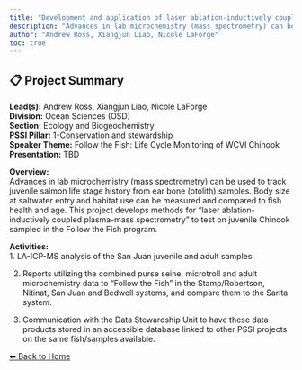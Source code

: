 ---
title: "Development and application of laser ablation-inductively coupled plasma-mass spectrometry (LA-ICP-MS) to determine saltwater entry size of juvenile salmonids and track habitat usage."
description: "Advances in lab microchemistry (mass spectrometry) can be used to track juvenile salmon life stage history from ear bone (otolith) samples. Body size at saltwater entry and habitat use can be measured and compared to fish health and age. This project develops methods for “laser ablation-inductively coupled plasma-mass spectrometry” to test on juvenile Chinook sampled in the Follow the Fish program."
author: "Andrew Ross, Xiangjun Liao, Nicole LaForge"
toc: true
---

## 📋 Project Summary

**Lead(s):** Andrew Ross, Xiangjun Liao, Nicole LaForge  
**Division:** Ocean Sciences (OSD)  
**Section:** Ecology and Biogeochemistry  
**PSSI Pillar:** 1-Conservation and stewardship  
**Speaker Theme:** Follow the Fish: Life Cycle Monitoring of WCVI Chinook  
**Presentation:** TBD  

**Overview:**  
Advances in lab microchemistry (mass spectrometry) can be used to track juvenile salmon life stage history from ear bone (otolith) samples. Body size at saltwater entry and habitat use can be measured and compared to fish health and age. This project develops methods for “laser ablation-inductively coupled plasma-mass spectrometry” to test on juvenile Chinook sampled in the Follow the Fish program.   

**Activities:**  
1. LA-ICP-MS analysis of the San Juan juvenile and adult samples. 

2. Reports utilizing the combined purse seine, microtroll and adult microchemistry data to “Follow the Fish” in the Stamp/Robertson, Nitinat, San Juan and Bedwell systems, and compare them to the Sarita system. 

3. Communication with the Data Stewardship Unit to have these data products stored in an accessible database linked to other PSSI projects on the same fish/samples available.

[⬅ Back to Home](../index.qmd)
